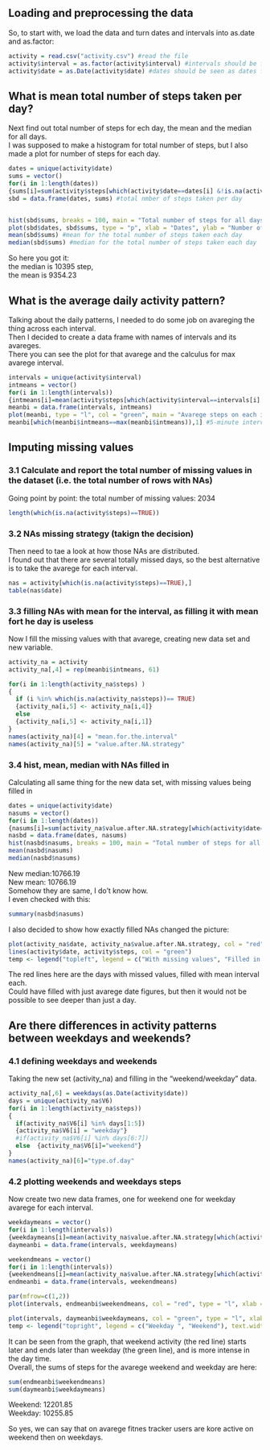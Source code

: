 ## Loading and preprocessing the data

So, to start with, we load the data and turn dates and intervals into as.date and as.factor:
```{r}
activity = read.csv("activity.csv") #read the file
activity$interval = as.factor(activity$interval) #intervals should be factors for futhers tasks
activity$date = as.Date(activity$date) #dates should be seen as dates for further tasks#
```


## What is mean total number of steps taken per day?
Next find out total number of steps for ech day, the mean and the median for all days.  
I was supposed to make a histogram for total number of steps, but I also made a plot for number of steps for each day.
```{r, results="asis", include=TRUE, fig.align='center', fig.path="./figures"}
dates = unique(activity$date)
sums = vector()
for(i in 1:length(dates))
{sums[i]=sum(activity$steps[which(activity$date==dates[i] &!is.na(activity$steps))])}
sbd = data.frame(dates, sums) #total nmber of steps taken per day


hist(sbd$sums, breaks = 100, main = "Total number of steps for all days", xlab = "Number of steps per day") #histogram for the total number of steps taken each day
plot(sbd$dates, sbd$sums, type = "p", xlab = "Dates", ylab = "Number of steps on this day", main = "Number of steps for each day") #showing how total number of steps distributes across all dates
mean(sbd$sums) #mean for the total number of steps taken each day
median(sbd$sums) #median for the total number of steps taken each day
```

So here you got it:  
the median is 10395 step,  
the mean is 9354.23

## What is the average daily activity pattern?
Talking about the daily patterns, I needed to do some job on avareging the thing across each interval.  
Then I decided to create a data frame with names of intervals and its avareges.  
There you can see the plot for that avarege and the calculus for max avarege interval.  
```{r}
intervals = unique(activity$interval)
intmeans = vector()
for(i in 1:length(intervals))
{intmeans[i]=mean(activity$steps[which(activity$interval==intervals[i] &!is.na(activity$steps))])}
meanbi = data.frame(intervals, intmeans)
plot(meanbi, type = "l", col = "green", main = "Avarege steps on each interval acoss all days", xlab = "Intervals", ylab = "Number of steps") #plot for the mean steps for each interval across all days
meanbi[which(meanbi$intmeans==max(meanbi$intmeans)),1] #5-minute interval that on average contains most number of steps 
```

## Imputing missing values
### 3.1 Calculate and report the total number of missing values in the dataset (i.e. the total number of rows with NAs)
Going point by point: the total number of missing values: 2034
```{r}
length(which(is.na(activity$steps)==TRUE))
```

### 3.2 NAs missing strategy (takign the decision)
Then need to tae a look at how those NAs are distributed.  
I found out that there are several totally missed days, so the best alternative is to take the avarege for each interval.  
```{r}
nas = activity[which(is.na(activity$steps)==TRUE),]
table(nas$date)
```

### 3.3 filling NAs with mean for the interval, as filling it with mean fort he day is useless
Now I fill the missing values with that avarege, creating new data set and new variable.  

```{r}
activity_na = activity
activity_na[,4] = rep(meanbi$intmeans, 61)

for(i in 1:length(activity_na$steps) )
{
  if (i %in% which(is.na(activity_na$steps))== TRUE) 
  {activity_na[i,5] <- activity_na[i,4]} 
  else
  {activity_na[i,5] <- activity_na[i,1]}
}
names(activity_na)[4] = "mean.for.the.interval"
names(activity_na)[5] = "value.after.NA.strategy"
```

### 3.4 hist, mean, median with NAs filled in
Calculating all same thing for the new data set, with missing values being filled in  
```{r}
dates = unique(activity$date)
nasums = vector()
for(i in 1:length(dates))
{nasums[i]=sum(activity_na$value.after.NA.strategy[which(activity$date==dates[i])])}
nasbd = data.frame(dates, nasums)
hist(nasbd$nasums, breaks = 100, main = "Total number of steps for all days", xlab = "Number of steps per day")
mean(nasbd$nasums)
median(nasbd$nasums)
```
New median:10766.19  
New mean: 10766.19  
Somehow they are same, I do't know how.  
I even checked with this:  
```{r}
summary(nasbd$nasums)
```

I also decided to show how exactly filled NAs changed the picture:  
```{r}
plot(activity_na$date, activity_na$value.after.NA.strategy, col = "red", type = "l", main = "Total number of steps for each day with filled missing values", xlab = "Dates", ylab = "Number of steps on this date")
lines(activity$date, activity$steps, col = "green")
temp <- legend("topleft", legend = c("With missing values", "Filled in missing values"), text.width = strwidth("2,000,000"),lty = 1, col = c("green", "red"), xjust = 1, yjust = 1, title = " ")

```
The red lines here are the days with missed values, filled with mean interval each.   
Could have filled with just avarege date figures, but then it would not be possible to see deeper than just a day.  

## Are there differences in activity patterns between weekdays and weekends?
### 4.1 defining weekdays and weekends
Taking the new set (activity_na) and filling in the "weekend/weekday" data.
```{r}
activity_na[,6] = weekdays(as.Date(activity$date))
days = unique(activity_na$V6)
for(i in 1:length(activity_na$steps))
{
  if(activity_na$V6[i] %in% days[1:5])
  {activity_na$V6[i] = "weekday"}
  #if(activity_na$V6[i] %in% days[6:7])
  else  {activity_na$V6[i]="weekend"}
}
names(activity_na)[6]="type.of.day"
```

### 4.2 plotting weekends and weekdays steps
Now create two new data frames, one for weekend one for weekday avarege for each interval.
```{r}
weekdaymeans = vector()
for(i in 1:length(intervals))
{weekdaymeans[i]=mean(activity_na$value.after.NA.strategy[which(activity_na$type.of.day=="weekday"&activity_na$interval==intervals[i])])}
daymeanbi = data.frame(intervals, weekdaymeans)

weekendmeans = vector()
for(i in 1:length(intervals))
{weekendmeans[i]=mean(activity_na$value.after.NA.strategy[which(activity_na$type.of.day=="weekend"&activity_na$interval==intervals[i])])}
endmeanbi = data.frame(intervals, weekendmeans)

par(mfrow=c(1,2))
plot(intervals, endmeanbi$weekendmeans, col = "red", type = "l", xlab = "Intervals", ylab = "Mean number of steps on weekends")

plot(intervals, daymeanbi$weekdaymeans, col = "green", type = "l", xlab = "Intervals", ylab = "Mean number of steps on weekdays")
temp <- legend("topright", legend = c("Weekday ", "Weekend"), text.width = strwidth("1,000,000"),lty = 1, col = c("green", "red"), xjust = 1, yjust = 1, title = "Line Types")
```

It can be seen from the graph, that weekend activity (the red line) starts later and ends later than weekday (the green line), and is more intense in the day time.  
Overall, the sums of steps for the avarege weekend and weekday are here:  
```{r}
sum(endmeanbi$weekendmeans)
sum(daymeanbi$weekdaymeans)
```
Weekend: 12201.85  
Weekday: 10255.85  

So yes, we can say that on avarege fitnes tracker users are kore active on weekend then on weekdays.
